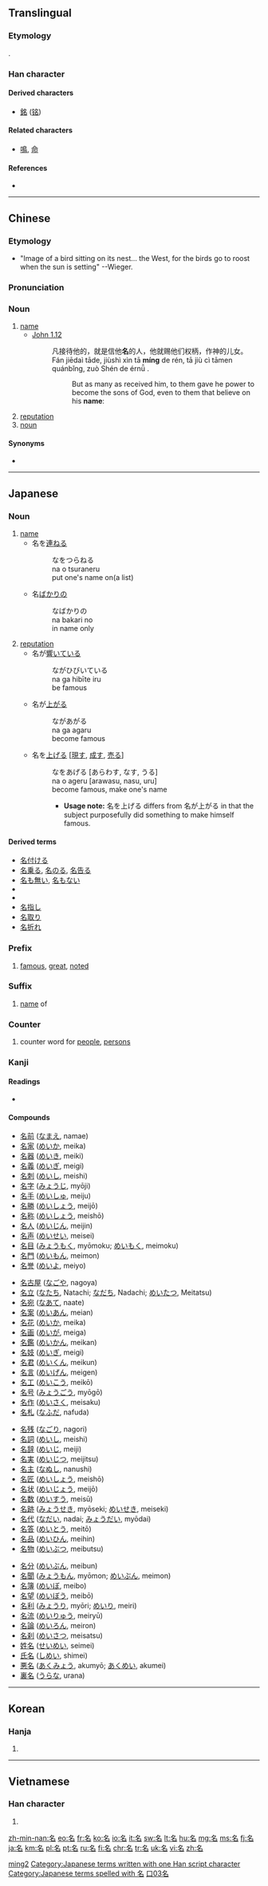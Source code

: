 ==Translingual==
{{stroke order|strokes=6}}

===Etymology===
{{Han compound|夕|t1=crescent|口}}.

===Han character===
{{Han char|rn=30|rad=口|as=03|sn=6|four=2760<sub>0</sub>|canj=弓戈口 (NIR)|ids=⿱[[夕]][[口]]}}

====Derived characters====
* [[銘]] ([[铭]])

====Related characters====
* [[鳴]], [[命]]

====References====
* {{Han ref|kx=0175.090|dkj=03297|dj=0391.020|hdz=10582.060|uh=540D|ud=21517|bh=A657|bd=42583}}

----

==Chinese==
{{zh-hanzi-box|[[名]]}}

===Etymology===
* "Image of a bird sitting on its nest... the West, for the birds go to roost when the sun is setting" --Wieger.

===Pronunciation===
{{zh-pron
|m=míng,er=y
|ma=y
|c=ming4,meng2,meng4
|h=poj=miàng
|mn=miâ/bêng
|w=3min
|mc=y
|oc=y
|cat=n
}}

===Noun===
{{zh-noun}}

# [[name]]
#* [http://wordproject.org/multi/bi_en_cn_py.htm John 1.12]
#*: 凡接待他的，就是信他'''名'''的人，他就赐他们权柄，作神的儿女。
#*: Fán jiēdaì tāde, jiùshì xìn tā '''míng''' de rén, tā jiù cì tāmen quánbǐng, zuò Shén de érnǚ . 
#*:: But as many as received him, to them gave he power to become the sons of God, even to them that believe on his '''name''': 
# [[reputation]]
# [[noun]]

====Synonyms====
* {{zh-l|名字}}

[[Category:Elementary Mandarin|ming2]]

----

==Japanese==

===Noun===
{{ja-noun|な}}

# [[name]]
#* 名を[[連ねる]]
#*: なをつらねる
#*: na o tsuraneru
#*: put one's name on(a list)
#* 名[[ばかり]]の
#*: なばかりの
#*: na bakari no
#*: in name only
# [[reputation]]
#* 名が[[響く|響いて]]いる
#*: ながひびいている
#*: na ga hibīte iru
#*: be famous
#* 名が[[上がる]]
#*: ながあがる
#*: na ga agaru
#*: become famous
#* 名を[[上げる]] <nowiki>[</nowiki>[[現す]], [[成す]], [[売る]]<nowiki>]</nowiki>
#*: なをあげる [あらわす, なす, うる]
#*: na o ageru [arawasu, nasu, uru]
#*: become famous, make one's name
#*:* '''Usage note:''' 名を上げる differs from 名が上がる in that the subject purposefully did something to make himself famous.

====Derived terms====
* [[名付ける]]
* [[名乗る]], [[名のる]], [[名告る]]
* [[名も無い]], [[名もない]]
* {{l|ja|名無し|tr=nanashi}}
* {{l|ja|名高い|tr=nadakai}}
* [[名指し]]
* [[名取り]]
* [[名折れ]]

===Prefix===
{{ja-pos|めい|prefix}}

# [[famous]], [[great]], [[noted]]

===Suffix===
{{ja-pos|めい|suffix}}
:{{ja-pos|な|suffix}}

# [[name]] of

===Counter===
{{ja-pos|めい|counter}}

# counter word for [[people]], [[persons]]

===Kanji===
{{ja-kanji|grade=1|rs=口03}}

====Readings====
* {{ja-readings
|goon=[[みょう]] (myō) < [[みやう]] (myau)
|kanon=[[めい]] (mei)
|kun=[[な]] (na), [[なのる]] (nanoru), [[なづける]] (nazukeru)
|nadzuke=[[あきら]] (akira), [[かた]] (kata), [[な]] (na), [[なづく]] (nazuku), [[もり]] (mori)}}

====Compounds====
{{top4}}
* [[名前]] ([[なまえ]], namae)
* [[名家]] ([[めいか]], meika)
* [[名器]] ([[めいき]], meiki)
* [[名義]] ([[めいぎ]], meigi)
* [[名刺]] ([[めいし]], meishi)
* [[名字]] ([[みょうじ]], myōji)
* [[名手]] ([[めいしゅ]], meiju)
* [[名勝]] ([[めいしょう]], meijō)
* [[名称]] ([[めいしょう]], meishō)
* [[名人]] ([[めいじん]], meijin)
* [[名声]] ([[めいせい]], meisei)
* [[名目]] ([[みょうもく]], myōmoku; [[めいもく]], meimoku)
* [[名門]] ([[めいもん]], meimon)
* [[名誉]] ([[めいよ]], meiyo)
{{mid4}}
* [[名古屋]] ([[なごや]], nagoya)
* [[名立]] ([[なたち]], Natachi; [[なだち]], Nadachi; [[めいたつ]], Meitatsu)
* [[名宛]] ([[なあて]], naate)
* [[名案]] ([[めいあん]], meian)
* [[名花]] ([[めいか]], meika)
* [[名画]] ([[めいが]], meiga)
* [[名鑑]] ([[めいかん]], meikan)
* [[名妓]] ([[めいぎ]], meigi)
* [[名君]] ([[めいくん]], meikun)
* [[名言]] ([[めいげん]], meigen)
* [[名工]] ([[めいこう]], meikō)
* [[名号]] ([[みょうごう]], myōgō)
* [[名作]] ([[めいさく]], meisaku)
* [[名札]] ([[なふだ]], nafuda)
{{mid4}}
* [[名残]] ([[なごり]], nagori)
* [[名詞]] ([[めいし]], meishi)
* [[名辞]] ([[めいじ]], meiji)
* [[名実]] ([[めいじつ]], meijitsu)
* [[名主]] ([[なぬし]], nanushi)
* [[名匠]] ([[めいしょう]], meishō)
* [[名状]] ([[めいじょう]], meijō)
* [[名数]] ([[めいすう]], meisū)
* [[名跡]] ([[みょうせき]], myōseki; [[めいせき]], meiseki)
* [[名代]] ([[なだい]], nadai; [[みょうだい]], myōdai)
* [[名答]] ([[めいとう]], meitō)
* [[名品]] ([[めいひん]], meihin)
* [[名物]] ([[めいぶつ]], meibutsu)
{{mid4}}
* [[名分]] ([[めいぶん]], meibun)
* [[名聞]] ([[みょうもん]], myōmon; [[めいぶん]], meimon)
* [[名簿]] ([[めいぼ]], meibo)
* [[名望]] ([[めいぼう]], meibō)
* [[名利]] ([[みょうり]], myōri; [[めいり]], meiri)
* [[名流]] ([[めいりゅう]], meiryū)
* [[名論]] ([[めいろん]], meiron)
* [[名刹]] ([[めいさつ]], meisatsu)
* [[姓名]] ([[せいめい]], seimei)
* [[氏名]] ([[しめい]], shimei)
* [[悪名]] ([[あくみょう]], akumyō; [[あくめい]], akumei)
* [[裏名]] ([[うらな]], urana)
{{bottom}}

{{ja-kref
|ku=4430
|shift=96BC
|jis=4C3E
|euc= CCBE
|skip= 2-3-3
|freq= 177
|nelson= 1170
|newnelson= 716
|halpern= 2169
|kld= 1371
|heisig= 44
|tuttle= 3d3.12
}}

[[Category:Japanese terms written with one Han script character]]
[[Category:Japanese terms spelled with 名]]
----

==Korean==

===Hanja===
{{ko-hanja|hangeul=[[명]]|eumhun=이름|rv=myeong|mr=myŏng|y=myeng}}

# {{defn|lang=ko|sort=口03}}

[[Category:Grade 1 kanji|口03名]]

----

==Vietnamese==

===Han character===
{{vi-hantu|[[danh]], [[ranh]], [[thành]]|rs=口03}}

# {{defn|lang=vi|sort=口03}}

[[zh-min-nan:名]]
[[eo:名]]
[[fr:名]]
[[ko:名]]
[[io:名]]
[[it:名]]
[[sw:名]]
[[lt:名]]
[[hu:名]]
[[mg:名]]
[[ms:名]]
[[fj:名]]
[[ja:名]]
[[km:名]]
[[pl:名]]
[[pt:名]]
[[ru:名]]
[[fi:名]]
[[chr:名]]
[[tr:名]]
[[uk:名]]
[[vi:名]]
[[zh:名]]